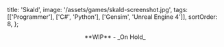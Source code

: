   title: 'Skald',
  image: '/assets/games/skald-screenshot.jpg',
  tags: [['Programmer'], ['C#', 'Python'], ['Gensim', 'Unreal Engine 4']],
  sortOrder: 8,
};

<center>**WIP** - _On Hold_</center>
